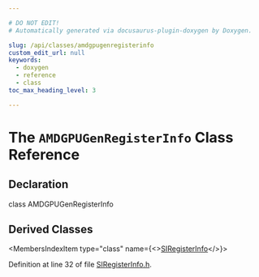 ```yaml
---

# DO NOT EDIT!
# Automatically generated via docusaurus-plugin-doxygen by Doxygen.

slug: /api/classes/amdgpugenregisterinfo
custom_edit_url: null
keywords:
  - doxygen
  - reference
  - class
toc_max_heading_level: 3

---
```





# The `AMDGPUGenRegisterInfo` Class Reference

<DoxygenPage pluginConfig={pluginConfig}>



## Declaration

<CodeBlock>class AMDGPUGenRegisterInfo</CodeBlock>

## Derived Classes

<MembersIndex>

<MembersIndexItem
  type="class"
  name={<><a href="/docs/api/classes/llvm/siregisterinfo">SIRegisterInfo</a></>}>
</MembersIndexItem>

</MembersIndex>


Definition at line 32 of file <a href="/docs/api/files/lib/lib/target/lib/target/amdgpu/siregisterinfo-h">SIRegisterInfo.h</a>.

</DoxygenPage>
